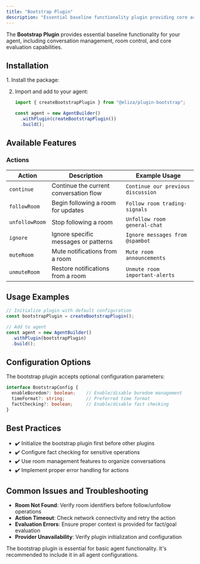 ```yaml
---
title: "Bootstrap Plugin"
description: "Essential baseline functionality plugin providing core actions, evaluators, and providers for agent operation"
---
```



The **Bootstrap Plugin** provides essential baseline functionality for your agent, including conversation management, room control, and core evaluation capabilities.

## Installation

<Steps>
1. Install the package:
   <PackageManagers pkg="@eliza/plugin-bootstrap" />

2. Import and add to your agent:
   ```typescript
   import { createBootstrapPlugin } from "@eliza/plugin-bootstrap";

   const agent = new AgentBuilder()
     .withPlugin(createBootstrapPlugin())
     .build();
   ```
</Steps>

## Available Features

### Actions

| Action | Description | Example Usage |
|--------|-------------|---------------|
| `continue` | Continue the current conversation flow | `Continue our previous discussion` |
| `followRoom` | Begin following a room for updates | `Follow room trading-signals` |
| `unfollowRoom` | Stop following a room | `Unfollow room general-chat` |
| `ignore` | Ignore specific messages or patterns | `Ignore messages from @spambot` |
| `muteRoom` | Mute notifications from a room | `Mute room announcements` |
| `unmuteRoom` | Restore notifications from a room | `Unmute room important-alerts` |

## Usage Examples

```typescript
// Initialize plugin with default configuration
const bootstrapPlugin = createBootstrapPlugin();

// Add to agent
const agent = new AgentBuilder()
  .withPlugin(bootstrapPlugin)
  .build();
```

## Configuration Options

The bootstrap plugin accepts optional configuration parameters:

```typescript
interface BootstrapConfig {
  enableBoredom?: boolean;    // Enable/disable boredom management
  timeFormat?: string;        // Preferred time format
  factChecking?: boolean;     // Enable/disable fact checking
}
```

## Best Practices

- ✔️ Initialize the bootstrap plugin first before other plugins
- ✔️ Configure fact checking for sensitive operations
- ✔️ Use room management features to organize conversations
- ✔️ Implement proper error handling for actions

## Common Issues and Troubleshooting

- **Room Not Found**: Verify room identifiers before follow/unfollow operations
- **Action Timeout**: Check network connectivity and retry the action
- **Evaluation Errors**: Ensure proper context is provided for fact/goal evaluation
- **Provider Unavailability**: Verify plugin initialization and configuration

<Aside type="tip">
The bootstrap plugin is essential for basic agent functionality. It's recommended to include it in all agent configurations.
</Aside>
